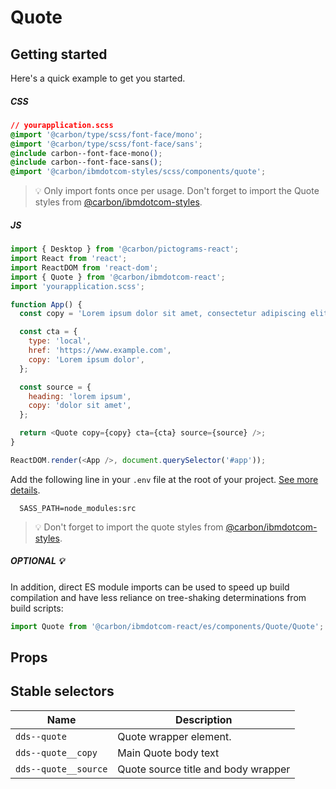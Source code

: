 
# Quote

## Getting started

Here's a quick example to get you started.

##### CSS

```css
// yourapplication.scss
@import '@carbon/type/scss/font-face/mono';
@import '@carbon/type/scss/font-face/sans';
@include carbon--font-face-mono();
@include carbon--font-face-sans();
@import '@carbon/ibmdotcom-styles/scss/components/quote';
```

> 💡 Only import fonts once per usage. Don't forget to import the Quote styles
> from
> [@carbon/ibmdotcom-styles](https://github.com/carbon-design-system/carbon-for-ibm-dotcom/blob/v1/packages/styles).

##### JS

```javascript
import { Desktop } from '@carbon/pictograms-react';
import React from 'react';
import ReactDOM from 'react-dom';
import { Quote } from '@carbon/ibmdotcom-react';
import 'yourapplication.scss';

function App() {
  const copy = 'Lorem ipsum dolor sit amet, consectetur adipiscing elit.';

  const cta = {
    type: 'local',
    href: 'https://www.example.com',
    copy: 'Lorem ipsum dolor',
  };

  const source = {
    heading: 'lorem ipsum',
    copy: 'dolor sit amet',
  };

  return <Quote copy={copy} cta={cta} source={source} />;
}

ReactDOM.render(<App />, document.querySelector('#app'));
```

Add the following line in your `.env` file at the root of your project.
[See more details](https://github.com/carbon-design-system/carbon-for-ibm-dotcom/tree/v1/packages/styles#usage).

```
  SASS_PATH=node_modules:src
```

> 💡 Don't forget to import the quote styles from
> [@carbon/ibmdotcom-styles](https://github.com/carbon-design-system/carbon-for-ibm-dotcom/blob/v1/packages/styles).

##### OPTIONAL 💡

In addition, direct ES module imports can be used to speed up build compilation and have less reliance on tree-shaking determinations from build scripts:

````js
import Quote from '@carbon/ibmdotcom-react/es/components/Quote/Quote';
````

## Props

<Props of={Quote} />

## Stable selectors

| Name                 | Description                         |
| -------------------- | ----------------------------------- |
| `dds--quote`         | Quote wrapper element.              |
| `dds--quote__copy`   | Main Quote body text                |
| `dds--quote__source` | Quote source title and body wrapper |

<Description markdown={contributing} />
